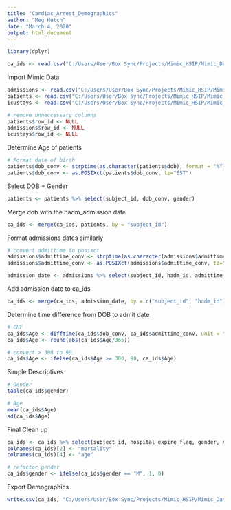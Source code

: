 ---
title: "Cardiac_Arrest_Demographics"
author: "Meg Hutch"
date: "March 4, 2020"
output: html_document
---

```{r}
library(dplyr)
```

```{r}
ca_ids <- read.csv("C:/Users/User/Box Sync/Projects/Mimic_HSIP/Mimic_Data/Cardiac_Arrest/ca_ids.csv")
```

Import Mimic Data
```{r}
admissions <- read.csv("C:/Users/User/Box Sync/Projects/Mimic_HSIP/Mimic_Data/admissions.csv")
patients <- read.csv("C:/Users/User/Box Sync/Projects/Mimic_HSIP/Mimic_Data/patients.csv")
icustays <- read.csv("C:/Users/User/Box Sync/Projects/Mimic_HSIP/Mimic_Data/icustays.csv")

# remove unneccessary columns
patients$row_id <- NULL
admissions$row_id <- NULL
icustays$row_id <- NULL
```

Determine Age of patients
```{r}
# Format date of birth
patients$dob_conv <- strptime(as.character(patients$dob), format = "%Y-%m-%d %H:%M:%S", tz = "EST")
patients$dob_conv <- as.POSIXct(patients$dob_conv, tz="EST")
```

Select DOB + Gender
```{r}
patients <- patients %>% select(subject_id, dob_conv, gender)
```

Merge dob with the hadm_admission date
```{r}
ca_ids <- merge(ca_ids, patients, by = "subject_id")
```

Format admissions dates similarly
```{r}
# convert admittime to posixct
admissions$admittime_conv <- strptime(as.character(admissions$admittime), format = "%Y-%m-%d %H:%M:%S", tz = "EST")
admissions$admittime_conv <- as.POSIXct(admissions$admittime_conv, tz="EST")

admission_date <- admissions %>% select(subject_id, hadm_id, admittime_conv)
```

Add admission date to ca_ids
```{r}
ca_ids <- merge(ca_ids, admission_date, by = c("subject_id", "hadm_id")) 
```

Determine time difference from DOB to admit date
```{r}
# CHF
ca_ids$Age <- difftime(ca_ids$dob_conv, ca_ids$admittime_conv, unit = "days")
ca_ids$Age <- round(abs(ca_ids$Age/365))

# convert > 300 to 90
ca_ids$Age <- ifelse(ca_ids$Age >= 300, 90, ca_ids$Age)
```

Simple Descriptives
```{r}
# Gender
table(ca_ids$gender)

# Age
mean(ca_ids$Age)
sd(ca_ids$Age)
```

Final Clean up
```{r}
ca_ids <- ca_ids %>% select(subject_id, hospital_expire_flag, gender, Age)
colnames(ca_ids)[2] <- "mortality"
colnames(ca_ids)[4] <- "age"

# refactor gender
ca_ids$gender <- ifelse(ca_ids$gender == "M", 1, 0)
```

Export Demographics
```{r}
write.csv(ca_ids, "C:/Users/User/Box Sync/Projects/Mimic_HSIP/Mimic_Data/Cardiac_Arrest/ca_demographics.csv", row.names = FALSE)
```

